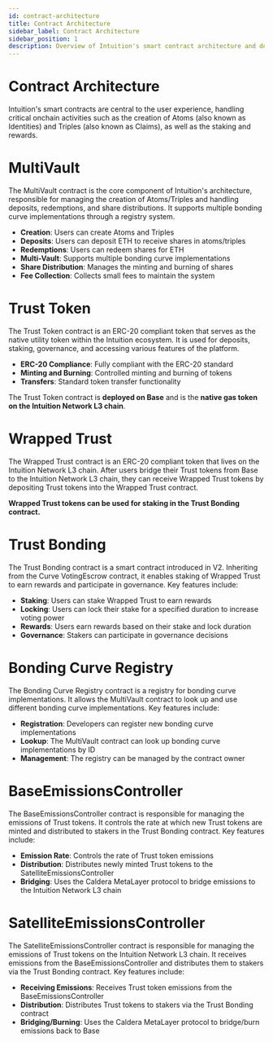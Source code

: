 ```yaml
---
id: contract-architecture
title: Contract Architecture
sidebar_label: Contract Architecture
sidebar_position: 1
description: Overview of Intuition's smart contract architecture and design patterns
---
```


# Contract Architecture

Intuition's smart contracts are central to the user experience, handling critical onchain activities such as the creation of Atoms (also known as Identities) and Triples (also known as Claims), as well as the staking and rewards.

# MultiVault

The MultiVault contract is the core component of Intuition's architecture, responsible for managing the creation of Atoms/Triples and handling deposits, redemptions, and share distributions. It supports multiple bonding curve implementations through a registry system.

- **Creation**: Users can create Atoms and Triples
- **Deposits**: Users can deposit ETH to receive shares in atoms/triples
- **Redemptions**: Users can redeem shares for ETH
- **Multi-Vault**: Supports multiple bonding curve implementations
- **Share Distribution**: Manages the minting and burning of shares
- **Fee Collection**: Collects small fees to maintain the system

# Trust Token
The Trust Token contract is an ERC-20 compliant token that serves as the native utility token within the Intuition ecosystem. It is used for deposits, staking, governance, and accessing various features of the platform. 

- **ERC-20 Compliance**: Fully compliant with the ERC-20 standard
- **Minting and Burning**: Controlled minting and burning of tokens
- **Transfers**: Standard token transfer functionality

The Trust Token contract is **deployed on Base** and is the **native gas token on the Intuition Network L3 chain**.

# Wrapped Trust
The Wrapped Trust contract is an ERC-20 compliant token that lives on the Intuition Network L3 chain. After users bridge their Trust tokens from Base to the Intuition Network L3 chain, they can receive Wrapped Trust tokens by depositing Trust tokens into the Wrapped Trust contract.

**Wrapped Trust tokens can be used for staking in the Trust Bonding contract.**


# Trust Bonding
The Trust Bonding contract is a smart contract introduced in V2. Inheriting from the Curve VotingEscrow contract, it enables staking of Wrapped Trust to earn rewards and participate in governance. Key features include:

- **Staking**: Users can stake Wrapped Trust to earn rewards
- **Locking**: Users can lock their stake for a specified duration to increase voting power
- **Rewards**: Users earn rewards based on their stake and lock duration
- **Governance**: Stakers can participate in governance decisions

# Bonding Curve Registry
The Bonding Curve Registry contract is a registry for bonding curve implementations. It allows the MultiVault contract to look up and use different bonding curve implementations. Key features include:

- **Registration**: Developers can register new bonding curve implementations
- **Lookup**: The MultiVault contract can look up bonding curve implementations by ID
- **Management**: The registry can be managed by the contract owner

# BaseEmissionsController
The BaseEmissionsController contract is responsible for managing the emissions of Trust tokens. It controls the rate at which new Trust tokens are minted and distributed to stakers in the Trust Bonding contract. Key features include:

- **Emission Rate**: Controls the rate of Trust token emissions
- **Distribution**: Distributes newly minted Trust tokens to the SatelliteEmissionsController
- **Bridging**: Uses the Caldera MetaLayer protocol to bridge emissions to the Intuition Network L3 chain

# SatelliteEmissionsController
The SatelliteEmissionsController contract is responsible for managing the emissions of Trust tokens on the Intuition Network L3 chain. It receives emissions from the BaseEmissionsController and distributes them to stakers via the Trust Bonding contract. Key features include:

- **Receiving Emissions**: Receives Trust token emissions from the BaseEmissionsController
- **Distribution**: Distributes Trust tokens to stakers via the Trust Bonding contract
- **Bridging/Burning**: Uses the Caldera MetaLayer protocol to bridge/burn emissions back to Base